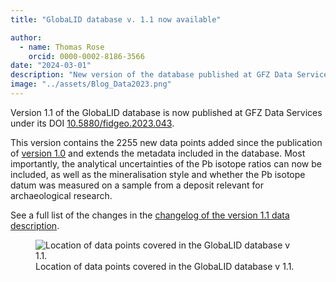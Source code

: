 ```yaml
---
title: "GlobaLID database v. 1.1 now available"

author: 
  - name: Thomas Rose
    orcid: 0000-0002-8186-3566
date: "2024-03-01"
description: "New version of the database published at GFZ Data Services"
image: "../assets/Blog_Data2023.png"
---
```


Version 1.1 of the GlobaLID database is now published at GFZ Data Services under its DOI [10.5880/fidgeo.2023.043](https://doi.org/10.5880/fidgeo.2023.043). 

This version contains the 2255 new data points added since the publication of [version 1.0]( http://doi.org/10.5880/FIDGEO.2021.031) and extends the metadata included in the database. Most importantly, the analytical uncertainties of the Pb isotope ratios can now be included, as well as the mineralisation style and whether the Pb isotope datum was measured on a sample from a deposit relevant for archaeological research. 

See a full list of the changes in the [changelog of the version 1.1 data description](https://datapub.gfz-potsdam.de/download/10.5880.FIDGEO.2023.043-NcaeIBF/GlobaLID_Data_Description_v1-1.pdf).

![Location of data points covered in the GlobaLID database v 1.1.](../assets/Blog_Data2023.png)
